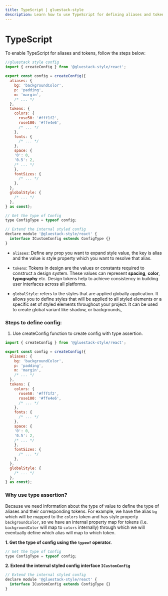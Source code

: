 ```yaml
---
title: TypeScript | gluestack-style
description: Learn how to use TypeScript for defining aliases and tokens in design systems. Achieve consistency in UI building using design tokens.
---
```



<Meta title="styled/Getting Started/TypeScript" />

# TypeScript

To enable TypeScript for aliases and tokens, follow the steps below:

```jsx
//gluestack style config
import { createConfig } from '@gluestack-style/react';

export const config = createConfig({
  aliases: {
    bg: 'backgroundColor',
    p: 'padding',
    m: 'margin',
    /* ... */
  },
  tokens: {
    colors: {
      rose50: '#fff1f2',
      rose100: '#ffe4e6',
      /* ... */
    },
    fonts: {
      /* ... */
    },
    space: {
    '0': 0,
    '0.5': 2,
    /* ... */
    },
    fontSizes: {
      /* ... */
    },
  },
  globalStyle: {
    /* ... */
  },
} as const);

// Get the type of Config
type ConfigType = typeof config;

// Extend the internal styled config
declare module '@gluestack-style/react' {
  interface ICustomConfig extends ConfigType {}
}
```

- `aliases`: Define any prop you want to expand style value, the key is alias and the value is style property which you want to resolve that alias.

- `tokens`: Tokens in design are the values or constants required to construct a design system. These values can represent **spacing**, **color**, **typography** etc. Design tokens help to achieve consistency in building user interfaces across all platforms.

- `globalStyle`: refers to the styles that are applied globally application. It allows you to define styles that will be applied to all styled elements or a specific set of styled elements throughout your project. It can be used to create global variant like shadow, or backgrounds,

### Steps to define config:

1. Use createConfig function to create config with type assertion.

```jsx
import { createConfig } from '@gluestack-style/react';

export const config = createConfig({
  aliases: {
    bg: 'backgroundColor',
    p: 'padding',
    m: 'margin',
    /* ... */
  },
  tokens: {
    colors: {
      rose50: '#fff1f2',
      rose100: '#ffe4e6',
      /* ... */
    },
    fonts: {
      /* ... */
    },
    space: {
    '0': 0,
    '0.5': 2,
    /* ... */
    },
    fontSizes: {
      /* ... */
    },
  },
  globalStyle: {
    /* ... */
  },
} as const);
```

### Why use type assertion?

Because we need information about the type of value to define the type of aliases and their corresponding tokens.
For example, we have the alias `bg` which will be mapped to the `colors` token and has style property `backgroundColor`, so we have an internal property map for tokens (i.e. `backgroundColor` will map to `colors` internally) through which we will eventually define which alias will map to which token.

**1. Get the type of config using the `typeof` operator.**

```jsx
// Get the type of Config
type ConfigType = typeof config;
```

**2. Extend the internal styled config interface `ICustomConfig`**

```jsx
// Extend the internal styled config
declare module '@gluestack-style/react' {
  interface ICustomConfig extends ConfigType {}
}
```
